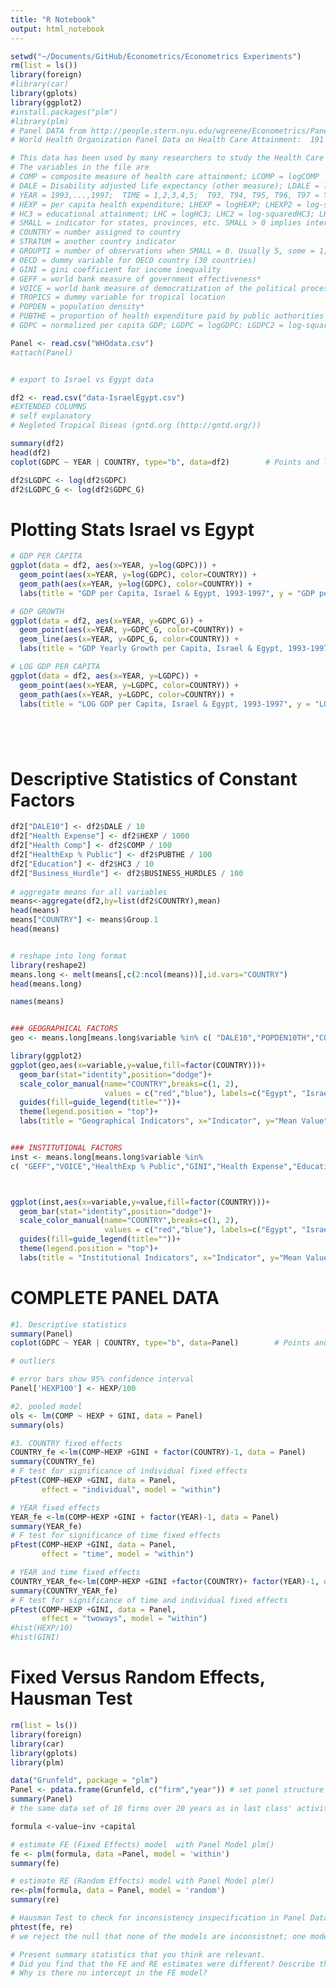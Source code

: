 ```yaml
---
title: "R Notebook"
output: html_notebook
---
```



```r
setwd("~/Documents/GitHub/Econometrics/Econometrics Experiments")
rm(list = ls())
library(foreign)
#library(car)
library(gplots)
library(ggplot2)
#install.packages("plm")
#library(plm)
# Panel DATA from http://people.stern.nyu.edu/wgreene/Econometrics/PanelDataSets.htm  
# World Health Organization Panel Data on Health Care Attainment:  191 Countries, 5 Years (Some countries fewer)

# This data has been used by many researchers to study the Health Care Survey assembled by WHO as part of the YEAR 2000 # World Health Report. On the course bibliography, see, for example, Greene (2004a).  Note, variables marked * were updated # with more recent sources in Greene (2004a). Missing COMPs for some of the variables in this data set are filled by using # fitted COMPs from a linear regression.  To set the proper sample for panel data analysis, use observations for which SMALL # = 0.  To obtain the balanced panel, then use only observations with GROUPTI = 5.
# The variables in the file are
# COMP = composite measure of health care attainment; LCOMP = logCOMP
# DALE = Disability adjusted life expectancy (other measure); LDALE = logDALE
# YEAR = 1993,...,1997;  TIME = 1,2,3,4,5;  T93, T94, T95, T96, T97 = YEAR dummy variables
# HEXP = per capita health expenditure; LHEXP = logHEXP; LHEXP2 = log-squaredHEXP
# HC3 = educational attainment; LHC = logHC3; LHC2 = log-squaredHC3; LHEXPHC = logHEXP * logHC3
# SMALL = indicator for states, provinces, etc. SMALL > 0 implies internal political unit, = 0 implies country observation
# COUNTRY = number assigned to country
# STRATUM = another country indicator
# GROUPTI = number of observations when SMALL = 0. Usually 5, some = 1, one country = 4.
# OECD = dummy variable for OECD country (30 countries)
# GINI = gini coefficient for income inequality
# GEFF = world bank measure of government effectiveness*
# VOICE = world bank measure of democratization of the political process*
# TROPICS = dummy variable for tropical location
# POPDEN = population density*
# PUBTHE = proportion of health expenditure paid by public authorities
# GDPC = normalized per capita GDP; LGDPC = logGDPC; LGDPC2 = log-squaredGDPC 

Panel <- read.csv("WHOdata.csv") 
#attach(Panel)


# export to Israel vs Egypt data

df2 <- read.csv("data-IsraelEgypt.csv")
#EXTENDED COLUMNS
# self explanatory
# Negleted Tropical Diseas (gntd.org (http://gntd.org/))

summary(df2)
head(df2)
coplot(GDPC ~ YEAR | COUNTRY, type="b", data=df2)        # Points and lines

df2$LGDPC <- log(df2$GDPC)
df2$LGDPC_G <- log(df2$GDPC_G)

```


# Plotting Stats Israel vs Egypt

```r
# GDP PER CAPITA
ggplot(data = df2, aes(x=YEAR, y=log(GDPC))) + 
  geom_point(aes(x=YEAR, y=log(GDPC), color=COUNTRY)) +
  geom_path(aes(x=YEAR, y=log(GDPC), color=COUNTRY)) +
  labs(title = "GDP per Capita, Israel & Egypt, 1993-1997", y = "GDP per Capita" )

# GDP GROWTH
ggplot(data = df2, aes(x=YEAR, y=GDPC_G)) + 
  geom_point(aes(x=YEAR, y=GDPC_G, color=COUNTRY)) +
  geom_line(aes(x=YEAR, y=GDPC_G, color=COUNTRY)) +
  labs(title = "GDP Yearly Growth per Capita, Israel & Egypt, 1993-1997", y = "GDP Growth Percent" )

# LOG GDP PER CAPITA
ggplot(data = df2, aes(x=YEAR, y=LGDPC)) + 
  geom_point(aes(x=YEAR, y=LGDPC, color=COUNTRY)) +
  geom_path(aes(x=YEAR, y=LGDPC, color=COUNTRY)) +
  labs(title = "LOG GDP per Capita, Israel & Egypt, 1993-1997", y = "LOG GDP per Capita" )






```


# Descriptive Statistics of Constant Factors
```r
df2["DALE10"] <- df2$DALE / 10
df2["Health Expense"] <- df2$HEXP / 1000
df2["Health Comp"] <- df2$COMP / 100
df2["HealthExp % Public"] <- df2$PUBTHE / 100
df2["Education"] <- df2$HC3 / 10
df2["Business_Hurdle"] <- df2$BUSINESS_HURDLES / 100
 
# aggregate means for all variables
means<-aggregate(df2,by=list(df2$COUNTRY),mean)
head(means)
means["COUNTRY"] <- means$Group.1
head(means)


# reshape into long format
library(reshape2)
means.long <- melt(means[,c(2:ncol(means))],id.vars="COUNTRY")
head(means.long)

names(means)


### GEOGRAPHICAL FACTORS
geo <- means.long[means.long$variable %in% c( "DALE10","POPDEN10TH","COASTLINE","SEAS","LATITUDE","SUMMER_TMP","WINTER_TMP"),]

library(ggplot2)
ggplot(geo,aes(x=variable,y=value,fill=factor(COUNTRY)))+
  geom_bar(stat="identity",position="dodge")+
  scale_color_manual(name="COUNTRY",breaks=c(1, 2), 
                     values = c("red","blue"), labels=c("Egypt", "Israel"))+
  guides(fill=guide_legend(title=""))+
  theme(legend.position = "top")+
  labs(title = "Geographical Indicators", x="Indicator", y="Mean Value" )


### INSTITUTIONAL FACTORS
inst <- means.long[means.long$variable %in% 
c( "GEFF","VOICE","HealthExp % Public","GINI","Health Expense","Education","Health Comp", "CORRUPT_CLEAN", "Business_Hurdle"),]



ggplot(inst,aes(x=variable,y=value,fill=factor(COUNTRY)))+
  geom_bar(stat="identity",position="dodge")+
  scale_color_manual(name="COUNTRY",breaks=c(1, 2), 
                     values = c("red","blue"), labels=c("Egypt", "Israel"))+
  guides(fill=guide_legend(title=""))+
  theme(legend.position = "top")+
  labs(title = "Institutional Indicators", x="Indicator", y="Mean Value" )

```






# COMPLETE PANEL DATA 

```r

#1. Descriptive statistics
summary(Panel)
coplot(GDPC ~ YEAR | COUNTRY, type="b", data=Panel)        # Points and lines

# outliers

# error bars show 95% confidence interval
Panel['HEXP100'] <- HEXP/100

#2. pooled model
ols <- lm(COMP ~ HEXP + GINI, data = Panel)
summary(ols)

#3. COUNTRY fixed effects
COUNTRY_fe <-lm(COMP~HEXP +GINI + factor(COUNTRY)-1, data = Panel)
summary(COUNTRY_fe)
# F test for significance of individual fixed effects
pFtest(COMP~HEXP +GINI, data = Panel,
       effect = "individual", model = "within")

# YEAR fixed effects
YEAR_fe <-lm(COMP~HEXP +GINI + factor(YEAR)-1, data = Panel)
summary(YEAR_fe)
# F test for significance of time fixed effects
pFtest(COMP~HEXP +GINI, data = Panel,
       effect = "time", model = "within")

# YEAR and time fixed effects
COUNTRY_YEAR_fe<-lm(COMP~HEXP +GINI +factor(COUNTRY)+ factor(YEAR)-1, data = Panel)
summary(COUNTRY_YEAR_fe)
# F test for significance of time and individual fixed effects
pFtest(COMP~HEXP +GINI, data = Panel,
       effect = "twoways", model = "within")
#hist(HEXP/10)
#hist(GINI)
```



# Fixed Versus Random Effects, Hausman Test
```r
rm(list = ls())
library(foreign)
library(car)
library(gplots)
library(plm)

data("Grunfeld", package = "plm")
Panel <- pdata.frame(Grunfeld, c("firm","year")) # set panel structure
summary(Panel)
# the same data set of 10 firms over 20 years as in last class' activity

formula <-value~inv +capital

# estimate FE (Fixed Effects) model  with Panel Model plm()
fe <- plm(formula, data =Panel, model = 'within')
summary(fe)

# estimate RE (Random Effects) model with Panel Model plm()
re<-plm(formula, data = Panel, model = 'random')
summary(re)

# Hausman Test to check for inconsistency inspecification in Panel Data models
phtest(fe, re)
# we reject the null that none of the models are inconsistnet; one model is inconsistent, whihc must be the random effects one

# Present summary statistics that you think are relevant.
# Did you find that the FE and RE estimates were different? Describe the differences and interpret the coefficients.
# Why is there no intercept in the FE model?


```

